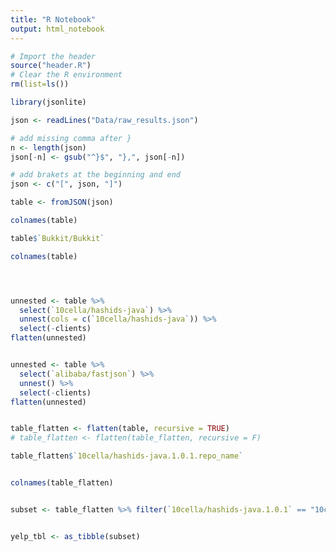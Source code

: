 ```yaml
---
title: "R Notebook"
output: html_notebook
---
```



```r
# Import the header 
source("header.R")
# Clear the R environment
rm(list=ls())
```

```r
library(jsonlite)

json <- readLines("Data/raw_results.json")

# add missing comma after }
n <- length(json)
json[-n] <- gsub("^}$", "},", json[-n])

# add brakets at the beginning and end
json <- c("[", json, "]")

table <- fromJSON(json)

colnames(table)

table$`Bukkit/Bukkit`

colnames(table)




unnested <- table %>% 
  select(`10cella/hashids-java`) %>% 
  unnest(cols = c(`10cella/hashids-java`)) %>% 
  select(-clients)
flatten(unnested)


unnested <- table %>% 
  select(`alibaba/fastjson`) %>% 
  unnest() %>% 
  select(-clients)
flatten(unnested)


table_flatten <- flatten(table, recursive = TRUE)
# table_flatten <- flatten(table_flatten, recursive = F)

table_flatten$`10cella/hashids-java.1.0.1.repo_name`


colnames(table_flatten)


subset <- table_flatten %>% filter(`10cella/hashids-java.1.0.1` == "10cella/hashids-java")


yelp_tbl <- as_tibble(subset)


```


